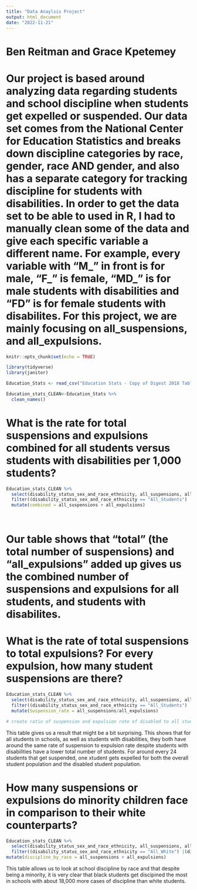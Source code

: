 ```yaml
---
title: "Data Anaylsis Project"
output: html_document
date: "2022-11-21"
---
```



# Ben Reitman and Grace Kpetemey

# Our project is based around analyzing data regarding students and school discipline when students get expelled or suspended. Our data set comes from the National Center for Education Statistics and breaks down discipline categories by race, gender, race AND gender, and also has a separate category for tracking discipline for students with disabilities. In order to get the data set to be able to used in R, I had to manually clean some of the data and give each specific variable a different name. For example, every variable with "M_" in front is for male, "F_" is female, "MD_" is for male students with disabilities and "FD" is for female students with disabilites. For this project, we are mainly focusing on all_suspensions, and all_expulsions.


```r
knitr::opts_chunk$set(echo = TRUE)
```

```r
library(tidyverse)
library(janitor)
```
```r
Education_Stats <- read_csv("Education Stats - Copy of Digest 2018 Table 233.27.csv")
```

```r
Education_stats_CLEAN<-Education_Stats %>% 
  clean_names()
```



# What is the rate for total suspensions and expulsions combined for all students versus students with disabilities per 1,000 students?

```r
Education_stats_CLEAN %>% 
  select(disability_status_sex_and_race_ethnicity, all_suspensions, all_expulsions) %>% 
  filter((disability_status_sex_and_race_ethnicity == "All_Students") | (disability_status_sex_and_race_ethnicity == "Disabled_students")) %>% 
  mutate(combined = all_suspensions + all_expulsions)
  



```


# Our table shows that "total" (the total number of suspensions) and "all_expulsions" added up gives us the combined number of suspensions and expulsions for all students, and students with disabilites.





# What is the rate of total suspensions to total expulsions? For every expulsion, how many student suspensions are there?
```r
Education_stats_CLEAN %>% 
  select(disability_status_sex_and_race_ethnicity, all_suspensions, all_expulsions) %>% 
  filter((disability_status_sex_and_race_ethnicity == "All_Students") | (disability_status_sex_and_race_ethnicity == "Disabled_students")) %>% 
  mutate(Suspension_rate = all_suspensions/all_expulsions)

# create ratio of suspension and expulsion rate of disabled to all students
```
This table gives us a result that might be a bit surprising. This shows that for all students in schools, as well as students with disabilities, they both have around the same rate of suspension to expulsion rate despite students with disabilities have a lower total number of students. For around every 24 students that get suspended, one xtudent gets expelled for both the overall student population and the disabled student population.


# How many suspensions or expulsions do minority children face in comparison to their white counterparts?

```r
Education_stats_CLEAN %>% 
  select(disability_status_sex_and_race_ethnicity, all_suspensions, all_expulsions) %>% 
  filter((disability_status_sex_and_race_ethnicity == "All_White") |(disability_status_sex_and_race_ethnicity == "All_Black") | (disability_status_sex_and_race_ethnicity == "All_Hispanic") | (disability_status_sex_and_race_ethnicity == "All_Asian") | (disability_status_sex_and_race_ethnicity == "All_Pacific Islander") | (disability_status_sex_and_race_ethnicity == "All_American Indian/Alaska Native") | (disability_status_sex_and_race_ethnicity == "All_Two or more races")) %>% 
mutate(discipline_by_race = all_suspensions + all_expulsions)
```
This table allows us to look at school discipline by race and that despite being a minority, it is very clear that black students get discipined the most in schools with about 18,000 more cases of discipline than white students.




